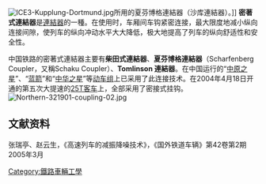 [[File:ICE3-Kupplung-Dortmund.jpg|thumb]]所用的夏芬博格連結器（沙库連結器）。]]
'''密著式連結器'''是[[車鈎|連結器]]的一種。在使用时，车厢间车钩紧密连接，最大限度地减小纵向连接间隙，使列车的纵向冲动水平大大降低，极大地提高了列车的纵向舒适性和安全性。

中国铁路的密著式連結器主要有'''柴田式連結器'''、'''夏芬博格連結器'''（Scharfenberg Coupler，又稱Schaku Coupler）、'''Tomlinson 連結器'''。在中国运行的“[[中原之星|中原之星]]”、“[[DJJ1型电力动车组|蓝箭]]”和“[[中华之星|中华之星]]”等[[动车组|动车组]]上已采用了此连接技术。在2004年4月18日开通的第五次大提速的[[中国铁路25T型客车|25T客车]]上，全部采用了密接式挂钩。
[[Image:Northern-321901-coupling-02.jpg|thumb]]

==文献资料==
张瑞亭、赵云生，《高速列车的减振降噪技术》，《国外铁道车辆》第42卷第2期2005年3月




[[Category:鐵路車輛工學|Category:鐵路車輛工學]]